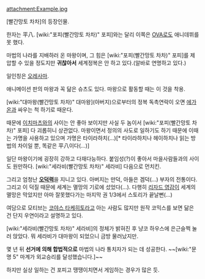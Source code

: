 attachment:Example.jpg

[빨간망토 차차]의 등장인물. 

한자는 平八. [wiki:"포피(빨간망토 차차)" 포피]와는 달리 이쪽은 [[OVA]]로도 애니데뷔를 못 했다.

마법의 나라를 지배하러 온 마왕이며, 그 힘은 [wiki:"포피(빨간망토 차차)" 포피]를 제압할 수 있을 정도지만  '''귀찮아서 ''' 세계정복은 안 하고 있다.(알바로 연명하고 있다.)

일인칭은 [[오레사마]].

애니메이션 판의 마왕과 꼭 닮은 슈츠도 있다. 마왕으로 활동할 때는 이 것을 착용.

[wiki:"대마왕(빨간망토 차차)" 대마왕](아버지)으로부터의 정복 독촉연락이 오면 [[에가온]]과 싸우는 척 하기로 때운다.

때문에 [[이치마츠]]와의 사이는 안 좋아 보이지만 사실 두 놈이서 [wiki:"포피(빨간망토 차차)" 포피] 다 괴롭히니 상관없다. 마왕이면서 정의의 사도로 일하기도 하기 때문에 이때는 가명을 사용하고 있으며 가명은 타이라하치(...)[* 타이라하치나 헤이하치나 읽는 방법의 차이일 뿐, 똑같은 平八이다(...)]

일단 마왕이기에 굉장히 강하고 다재다능하다. 붙임성(?)이 좋아서 마을사람들과의 사이도 원만하다. [wiki:"세라비(빨간망토 차차)" 세라비] 다음으로 먼치킨.

그리고 엄청난  '''[[오덕]]력 '''을 지니고 있다. 아버지는 만덕, 아들은 겜덕(...) 부자의 전통이다. 그리고 이 덕질 때문에 세계는 멸망의 기로에 섰었다(...). 다행히 [[리자드 영감]]이 세계의 멸망은 막았지만 아마 잘못했다가는 마지막 권 1/3에서 스토리가 끝날뻔(...)

여담으로 모티브는 [[코야스 타케히토]]라고 아는 사람도 많지만 원작 코믹스를 보면 닮은 건 단지 우연이라고 설명하고 있다.

[wiki:"세라비(빨간망토 차차)" 세라비]의 정체가 밝혀진 후 냥코 하우스에 은근슬쩍 눌러 앉았다. 뭐 세라비가 대마왕이 되었으니 금방 물러났지만.

몇 년 뒤 '''선거에 의해 합법적으로''' 마법의 나라 통치자가 되는 데 성공한다. ~~[wiki:"문명 5" 마계가 외교승리를 달성했습니다.]~~

하지만 실상 일하는 건 포피고 땡땡이치면서 게임하는 경우가 많은 듯.
